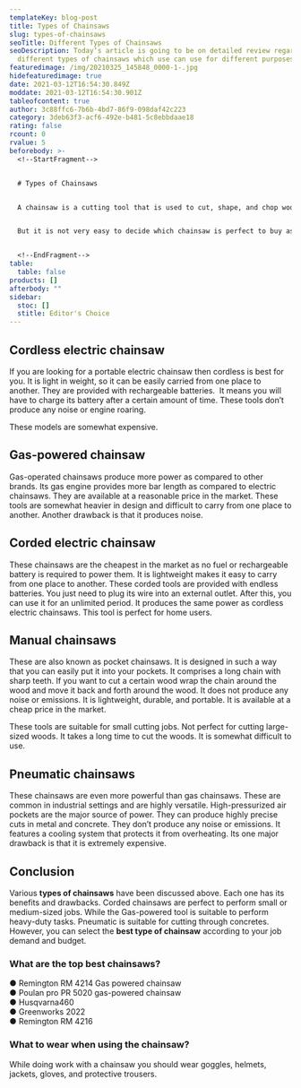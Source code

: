 ```yaml
---
templateKey: blog-post
title: Types of Chainsaws
slug: types-of-chainsaws
seoTitle: Different Types of Chainsaws
seoDescription: Today’s article is going to be on detailed review regarding
  different types of chainsaws which use can use for different purposes...
featuredimage: /img/20210325_145848_0000-1-.jpg
hidefeaturedimage: true
date: 2021-03-12T16:54:30.849Z
moddate: 2021-03-12T16:54:30.901Z
tableofcontent: true
author: 3c88ffc6-7b6b-4bd7-86f9-098daf42c223
category: 3deb63f3-acf6-492e-b481-5c8ebbdaae18
rating: false
rcount: 0
rvalue: 5
beforebody: >-
  <!--StartFragment-->


  # Types of Chainsaws


  A chainsaw is a cutting tool that is used to cut, shape, and chop wood with little or no effort. These tools are designed to make life easy and have now become the necessity of life. If you are a professional or DIYer, woodcutter, or home user you should go for a chainsaw. Besides chopping woods chainsaws are also used for lop unhealthy limbs, clear brushes, cutting down branches and trees, chopping firewoods, and sculpting foliage. Chainsaws are the most valuable tools to be used in the forestry and logging industry.


  But it is not very easy to decide which chainsaw is perfect to buy as the market is flooded with a variety of chainsaws. There are below mentioned major **types of chainsaws**. So, it is important to decide which chainsaw is perfect for you.


  <!--EndFragment-->
table:
  table: false
products: []
afterbody: ""
sidebar:
  stoc: []
  stitle: Editor's Choice
---
```

<!--StartFragment-->

## **Cordless electric chainsaw**

If you are looking for a portable electric chainsaw then cordless is best for you. It is light in weight, so it can be easily carried from one place to another. They are provided with rechargeable batteries.  It means you will have to charge its battery after a certain amount of time. These tools don’t produce any noise or engine roaring.

These models are somewhat expensive.

## **Gas-powered chainsaw**

Gas-operated chainsaws produce more power as compared to other brands. Its gas engine provides more bar length as compared to electric chainsaws. They are available at a reasonable price in the market. These tools are somewhat heavier in design and difficult to carry from one place to another. Another drawback is that it produces noise.

## **Corded electric chainsaw**

These chainsaws are the cheapest in the market as no fuel or rechargeable battery is required to power them. It is lightweight makes it easy to carry from one place to another. These corded tools are provided with endless batteries. You just need to plug its wire into an external outlet. After this, you can use it for an unlimited period. It produces the same power as cordless electric chainsaws. This tool is perfect for home users.

## **Manual chainsaws**

These are also known as pocket chainsaws. It is designed in such a way that you can easily put it into your pockets. It comprises a long chain with sharp teeth. If you want to cut a certain wood wrap the chain around the wood and move it back and forth around the wood. It does not produce any noise or emissions. It is lightweight, durable, and portable. It is available at a cheap price in the market.

These tools are suitable for small cutting jobs. Not perfect for cutting large-sized woods. It takes a long time to cut the woods. It is somewhat difficult to use.

## **Pneumatic chainsaws**

These chainsaws are even more powerful than gas chainsaws. These are common in industrial settings and are highly versatile. High-pressurized air pockets are the major source of power. They can produce highly precise cuts in metal and concrete. They don’t produce any noise or emissions. It features a cooling system that protects it from overheating. Its one major drawback is that it is extremely expensive.

## **Conclusion**

Various **types of chainsaws** have been discussed above. Each one has its benefits and drawbacks. Corded chainsaws are perfect to perform small or medium-sized jobs. While the Gas-powered tool is suitable to perform heavy-duty tasks. Pneumatic is suitable for cutting through concretes. However, you can select the **best type of chainsaw** according to your job demand and budget.

### **What are the top best chainsaws?**

● Remington RM 4214 Gas powered chainsaw\
● Poulan pro PR 5020 gas-powered chainsaw\
● Husqvarna460\
● Greenworks 2022\
● Remington RM 4216

### **What to wear when using the chainsaw?**

While doing work with a chainsaw you should wear goggles, helmets, jackets, gloves, and protective trousers. 

<!--EndFragment-->